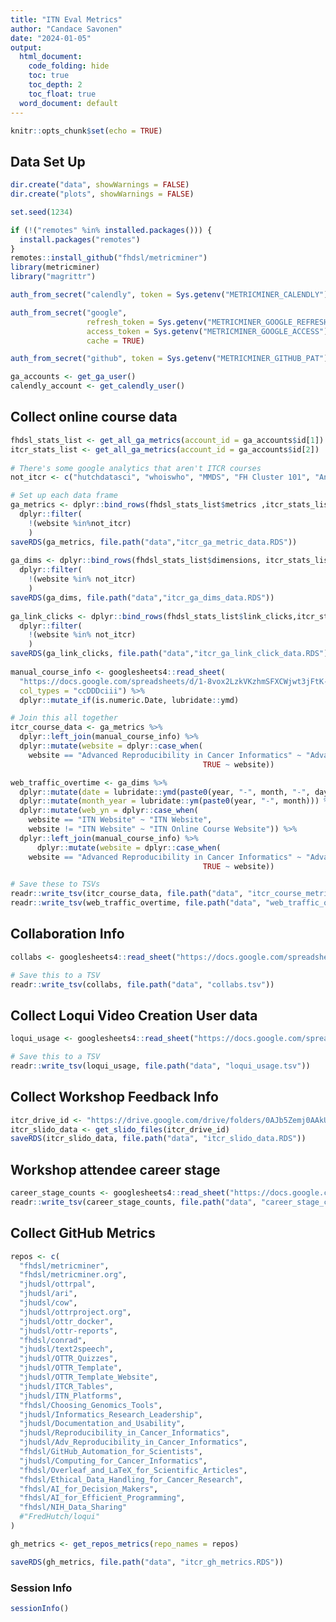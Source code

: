 ```yaml
---
title: "ITN Eval Metrics"
author: "Candace Savonen"
date: "2024-01-05"
output:
  html_document:
    code_folding: hide
    toc: true
    toc_depth: 2
    toc_float: true
  word_document: default
---
```


```r
knitr::opts_chunk$set(echo = TRUE)
```

## Data Set Up

```r
dir.create("data", showWarnings = FALSE)
dir.create("plots", showWarnings = FALSE)

set.seed(1234)

if (!("remotes" %in% installed.packages())) {
  install.packages("remotes")
}
remotes::install_github("fhdsl/metricminer")
library(metricminer)
library("magrittr")

auth_from_secret("calendly", token = Sys.getenv("METRICMINER_CALENDLY"))

auth_from_secret("google",
                 refresh_token = Sys.getenv("METRICMINER_GOOGLE_REFRESH"),
                 access_token = Sys.getenv("METRICMINER_GOOGLE_ACCESS"),
                 cache = TRUE)

auth_from_secret("github", token = Sys.getenv("METRICMINER_GITHUB_PAT"))

ga_accounts <- get_ga_user()
calendly_account <- get_calendly_user()
```

## Collect online course data

```r

fhdsl_stats_list <- get_all_ga_metrics(account_id = ga_accounts$id[1])
itcr_stats_list <- get_all_ga_metrics(account_id = ga_accounts$id[2])
  
# There's some google analytics that aren't ITCR courses
not_itcr <- c("hutchdatasci", "whoiswho", "MMDS", "FH Cluster 101", "AnVIL_Researcher_Journey")

# Set up each data frame 
ga_metrics <- dplyr::bind_rows(fhdsl_stats_list$metrics ,itcr_stats_list$metrics) %>%
  dplyr::filter(
    !(website %in%not_itcr)
    )
saveRDS(ga_metrics, file.path("data","itcr_ga_metric_data.RDS"))
  
ga_dims <- dplyr::bind_rows(fhdsl_stats_list$dimensions, itcr_stats_list$dimensions) %>%
  dplyr::filter(
    !(website %in% not_itcr)
    )
saveRDS(ga_dims, file.path("data","itcr_ga_dims_data.RDS"))
  
ga_link_clicks <- dplyr::bind_rows(fhdsl_stats_list$link_clicks,itcr_stats_list$link_clicks) %>%
  dplyr::filter(
    !(website %in% not_itcr)
    )
saveRDS(ga_link_clicks, file.path("data","itcr_ga_link_click_data.RDS"))
  
manual_course_info <- googlesheets4::read_sheet(
  "https://docs.google.com/spreadsheets/d/1-8vox2LzkVKzhmSFXCWjwt3jFtK-wHibRAq2fqbxEyo/edit#gid=1550012125", sheet = "Course_data", 
  col_types = "ccDDDciii") %>% 
  dplyr::mutate_if(is.numeric.Date, lubridate::ymd)

# Join this all together
itcr_course_data <- ga_metrics %>% 
  dplyr::left_join(manual_course_info) %>% 
  dplyr::mutate(website = dplyr::case_when(
    website == "Advanced Reproducibility in Cancer Informatics" ~ "Advanced Reproducibility",
                                           TRUE ~ website))

web_traffic_overtime <- ga_dims %>% 
  dplyr::mutate(date = lubridate::ymd(paste0(year, "-", month, "-", day))) %>% 
  dplyr::mutate(month_year = lubridate::ym(paste0(year, "-", month))) %>% 
  dplyr::mutate(web_yn = dplyr::case_when(
    website == "ITN Website" ~ "ITN Website", 
    website != "ITN Website" ~ "ITN Online Course Website")) %>% 
  dplyr::left_join(manual_course_info) %>%
      dplyr::mutate(website = dplyr::case_when(
    website == "Advanced Reproducibility in Cancer Informatics" ~ "Advanced Reproducibility",
                                           TRUE ~ website))

# Save these to TSVs
readr::write_tsv(itcr_course_data, file.path("data", "itcr_course_metrics.tsv"))
readr::write_tsv(web_traffic_overtime, file.path("data", "web_traffic_overtime.tsv"))
```

## Collaboration Info

```r
collabs <- googlesheets4::read_sheet("https://docs.google.com/spreadsheets/d/1-8vox2LzkVKzhmSFXCWjwt3jFtK-wHibRAq2fqbxEyo/edit#gid=0")

# Save this to a TSV
readr::write_tsv(collabs, file.path("data", "collabs.tsv"))

```

## Collect Loqui Video Creation User data

```r
loqui_usage <- googlesheets4::read_sheet("https://docs.google.com/spreadsheets/d/1G_HTU-bv2k5txExP8EH3ScUfGqtW1P3syThD84Z-g9k/edit#gid=0")

# Save this to a TSV
readr::write_tsv(loqui_usage, file.path("data", "loqui_usage.tsv"))

```

## Collect Workshop Feedback Info

```r
itcr_drive_id <- "https://drive.google.com/drive/folders/0AJb5Zemj0AAkUk9PVA"
itcr_slido_data <- get_slido_files(itcr_drive_id)
saveRDS(itcr_slido_data, file.path("data", "itcr_slido_data.RDS"))
```

## Workshop attendee career stage

```r
career_stage_counts <- googlesheets4::read_sheet("https://docs.google.com/spreadsheets/d/1-8vox2LzkVKzhmSFXCWjwt3jFtK-wHibRAq2fqbxEyo/edit#gid=8290691", range = "Workshop attendee type")
readr::write_tsv(career_stage_counts, file.path("data", "career_stage_counts.tsv"))
```



## Collect GitHub Metrics 

```r
repos <- c(
  "fhdsl/metricminer",
  "fhdsl/metricminer.org",
  "jhudsl/ottrpal",
  "jhudsl/ari",
  "jhudsl/cow",
  "jhudsl/ottrproject.org",
  "jhudsl/ottr_docker",
  "jhudsl/ottr-reports",
  "fhdsl/conrad",
  "jhudsl/text2speech",
  "jhudsl/OTTR_Quizzes",
  "jhudsl/OTTR_Template",
  "jhudsl/OTTR_Template_Website",
  "jhudsl/ITCR_Tables",
  "jhudsl/ITN_Platforms",
  "fhdsl/Choosing_Genomics_Tools",
  "jhudsl/Informatics_Research_Leadership",
  "jhudsl/Documentation_and_Usability",
  "jhudsl/Reproducibility_in_Cancer_Informatics",
  "jhudsl/Adv_Reproducibility_in_Cancer_Informatics",
  "fhdsl/GitHub_Automation_for_Scientists",
  "jhudsl/Computing_for_Cancer_Informatics",
  "fhdsl/Overleaf_and_LaTeX_for_Scientific_Articles",
  "fhdsl/Ethical_Data_Handling_for_Cancer_Research",
  "fhdsl/AI_for_Decision_Makers",
  "fhdsl/AI_for_Efficient_Programming",
  "fhdsl/NIH_Data_Sharing"
  #"FredHutch/loqui"
)

gh_metrics <- get_repos_metrics(repo_names = repos)

saveRDS(gh_metrics, file.path("data", "itcr_gh_metrics.RDS"))
```

### Session Info 

```r
sessionInfo()
```
